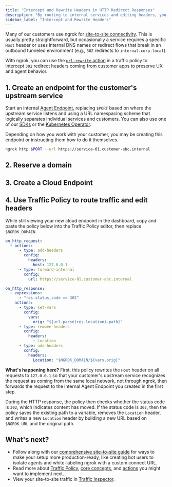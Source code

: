 ```yaml
---
title: "Intercept and Rewrite Headers in HTTP Redirect Responses"
description: "By routing to internal services and editing headers, you can manipulate traffic in ways that allow you to seamlessly access customer networks and upstream services despite their network topology."
sidebar_label: "Intercept and Rewrite Headers"
---
```



Many of our customers use ngrok for [site-to-site connectivity](/docs/guides/site-to-site-connectivity/).
This is usually pretty straightforward, but occasionally a service requires a specific `Host` header or uses internal DNS names or redirect flows that break in an outbound tunneled environment (e.g., `302` redirects to `internal.corp.local`).

With ngrok, you can use the [`url-rewrite` action](/docs/traffic-policy/actions/url-rewrite) in a traffic policy to intercept `302` redirect headers coming from customer apps to preserve UX and agent behavior.

## 1. Create an endpoint for the customer's upstream service

Start an internal [Agent Endpoint](/docs/universal-gateway/agent-endpoints/), replacing `$PORT` based on where the upstream service listens and using a URL namespacing scheme that logically separates individual services and customers.
You can also use one of our [SDKs](/docs/agent-sdks) or the [Kubernetes Operator](/docs/k8s).

Depending on how you work with your customer, you may be creating this endpoint or instructing them how to do it themselves.

```bash
ngrok http $PORT --url https://service-01.customer-abc.internal
```

## 2. Reserve a domain

<ReserveDomain domain="https://service-01.customer-abc.ngrok.app" />

## 3. Create a Cloud Endpoint

<CloudEndpoint />

## 4. Use Traffic Policy to route traffic and edit headers

While still viewing your new cloud endpoint in the dashboard, copy and paste the policy below into the Traffic Policy editor, then replace `$NGROK_DOMAIN`.

```yaml
on_http_request:
  - actions:
      - type: add-headers
        config:
          headers:
            host: 127.0.0.1
      - type: forward-internal
        config:
          url: https://service-01.customer-abc.internal

on_http_response:
  - expressions:
      - "res.status_code == 302"
    actions:
      - type: set-vars
        config:
          vars:
            orig: "${url.parse(res.location).path}"
      - type: remove-headers
        config:
          headers:
            - Location
      - type: add-headers
        config:
          headers:
            Location: "$NGROK_DOMAIN/${vars.orig}"
```

**What's happening here?** First, this policy rewrites the `Host` header on all requests to `127.0.0.1` so that your customer's upstream service recognizes the request as coming from the same local network, not through ngrok, then forwards the request to the internal Agent Endpoint you created in the first step.

During the HTTP response, the policy then checks whether the status code is `302`, which indicates content has moved.
If the status code is `302`, then the policy saves the existing path to a variable, removes the `Location` header, and writes a new `Location` header by building a new URL based on `$NGROK_URL` and the original path.

## What's next?

- Follow along with our [comprehensive site-to-site guide](/docs/guides/site-to-site-connectivity/) for ways to make your setup more production-ready, like creating bot users to isolate agents and white-labeling ngrok with a custom connect URL.
- Read more about [Traffic Policy](/docs/traffic-policy), [core concepts](/docs/traffic-policy/concepts), and [actions](/docs/traffic-policy/actions) you might want to implement next.
- View your site-to-site traffic in [Traffic Inspector](https://dashboard.ngrok.com/traffic-inspector).

